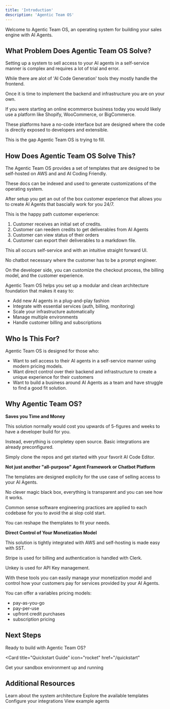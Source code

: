 ```yaml
---
title: 'Introduction'
description: 'Agentic Team OS'
---
```


Welcome to Agentic Team OS, an operating system for building your sales engine with AI Agents. 

## What Problem Does Agentic Team OS Solve?

Setting up a system to sell access to your AI agents in a self-service manner is complex and requires a lot of trial and error. 

While there are alot of 'AI Code Generation' tools they mostly handle the frontend. 

Once it is time to implement the backend and infrastructure you are on your own. 

If you were starting an online ecommerce business today you would likely use a platform like Shopify, WooCommerce, or BigCommerce. 

These platforms have a no-code interface but are designed where the code is directly exposed to developers and extensible.

This is the gap Agentic Team OS is trying to fill.


## How Does Agentic Team OS Solve This?

The Agentic Team OS provides a set of templates that are designed to be self-hosted on AWS and and AI Coding Friendly. 

These docs can be indexed and used to generate customizations of the operating system. 

After setup you get an out of the box customer experience that allows you to create AI Agents that bascially work for you 24/7.

This is the happy path customer experience: 

1. Customer receives an initial set of credits. 
2. Customer can reedem credits to get deliverables from AI Agents 
3. Customer can view status of their orders
4. Customer can export their deliverables to a markdown file. 

This all occurs self-service and with an intuitive straight forward UI. 

No chatbot necessary where the customer has to be a prompt engineer.

On the developer side, you can customize the checkout process, the billing model, and the customer experience. 

Agentic Team OS helps you set up a modular and clean architecture foundation that makes it easy to:
- Add new AI agents in a plug-and-play fashion
- Integrate with essential services (auth, billing, monitoring)
- Scale your infrastructure automatically
- Manage multiple environments
- Handle customer billing and subscriptions

## Who Is This For?

Agentic Team OS is designed for those who:
- Want to sell access to their AI agents in a self-service manner using modern pricing models. 
- Want direct control over their backend and infrastructure to create a unique experience for their customers
- Want to build a business around AI Agents as a team and have struggle to find a good fit solution. 


## Why Agentic Team OS?

 **Saves you Time and Money**

This solution normally would cost you  upwards of 5-figures and weeks to have a developer build for you. 

Instead, everything is completey open source. Basic integrations are already preconfigured. 

Simply clone the repos and get started with your favorit AI Code Editor. 

**Not just another "all-purpose" Agent Framework or Chatbot Platform**

The templates are designed explicity for the use case of selling access to your AI Agents. 

No clever magic black box, everything is transparent and you can see how it works.

Common sense software engineering practices are applied to each codebase for you to avoid the ai slop cold start.

You can reshape the themplates to fit your needs. 

**Direct Control of Your Monetization Model**

This solution is tightly integrated with AWS and self-hosting is made easy with SST. 

Stripe is used for billing and authentication is handled with Clerk. 

Unkey is used for API Key management. 

With these tools you can easily manage your monetization model and control how your customers pay for services provided by your AI Agents.

You can offer a variables pricing models: 
- pay-as-you-go
- pay-per-use
- upfront credit purchases
- subscription pricing


## Next Steps

Ready to build with Agentic Team OS?

<Card
  title="Quickstart Guide"
  icon="rocket"
  href="/quickstart"
>
 Get your sandbox environment up and running
</Card>

## Additional Resources

<CardGroup cols={2}>
  <Card
    title="Core Concepts"
    icon="cube"
    href="/concepts/architecture"
  >
    Learn about the system architecture
  </Card>
  <Card
    title="Templates"
    icon="code"
    href="/templates/api-template"
  >
    Explore the available templates
  </Card>
</CardGroup>


<CardGroup cols={2}>
  <Card
    title="Integrations"
    icon="gear"
    href="/essentials/configuration/aws"
  >
    Configure your integrations
  </Card>
  <Card
    title="Examples"
    icon="code"
    href="/examples/value-strategist"
  >
    View example agents
  </Card>
</CardGroup>

